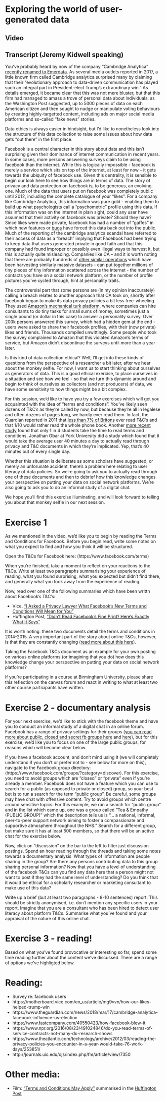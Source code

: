 # Exploring the world of user-generated data

## Video

## Transcript (Jeremy Kidwell speaking)

You've probably heard by now of the company "Cambridge Analytica" [recently renamed to Emerdata](https://www.theregister.co.uk/2018/05/02/cambridge_analytica_shutdown/). As several media outlets reported in 2017, a little known firm called Cambridge analytica surprised many by claiming that their "evolutionary approach to data-driven communication has played such an integral part in President-elect Trump's extraordinary win." As details emerged, it became clear that this was not mere bluster, but that this firm had managed to amass a trove of personal data about individuals, as the Washington Post suggested, up to 5000 pieces of data on each American citizen and then sought to nudge or manipulate voting behaviours by creating highly-targetted content, including ads on major social media platforms and so-called "fake news" stories. 

Data ethics is always easier in hindsight, but I'd like to nonetheless look into the structure of this data collection to raise some issues about how data gets "out there" in the first place.

Facebook is a central character in this story about data and this isn't surprising given their dominance of internet communication in recent years. In some cases, more persons answering surveys claim to be using facebook than the internet. While this is logically impossible - facebook is merely a service which sits on top of the internet, at least for now – it gets towards the ubiquity of facebook use. Given this centrality, it is sensible to begin our look here to see how things are in terms of data. The story of privacy and data protection on facebook is, to be generous, an evolving one. Much of the data that users put on facebook was completely public until 2012, including the complete catalogue of your "likes". For a company like Cambridge Analytica, this information was pure gold - enabling them to build up what psychologists call a "psychometric" profile using this data. If this information was on the internet in plain sight, could any user have assumed that their activity on facebook was private? Should they have? Since likes were made private, facebook has had a number of "gaffes" in which new features or [bugs](https://www.cnbc.com/2018/06/07/facebook-bug-made-private-posts-of-up-to-14-million-users-public.html) have forced this data back out into the public. Much of the reporting of the cambridge analytica scandal have referred to their access of data as a "breach" implying that Facebook had been trying to keep data that users generated private in good faith and that this company had found improper or possibly even illegal ways to harvest it, but this is actually quite misleading. Companies like CA – and it is worth noting that there are probably hundreds of [other similar operations](https://www.zdnet.com/article/data-firm-leaks-48-million-user-profiles-it-scraped-from-facebook-linkedin-others/) which have been harvesting similarly massive datasets - can put together millions of tiny pieces of tiny information scattered across the internet - the number of contacts you have on a social network platform, or the number of profile pictures you've cycled through, hint at personality traits.

The controversial part that some persons are (in my opinion inaccurately) calling a breach relates to another approach that CA took on, shortly after facebook began to make its data privacy policies a bit less free-wheeling. They used [Amazon's mechanical turk platform](https://www.fastcompany.com/40548348/how-amazon-helped-cambridge-analytica-harvest-americans-facebook-data), where companies can hire consultants to do tiny tasks for small sums of money, sometimes just a single pound (or dollar in this case) to answer a personality survey. Over 200k persons answered this survey, which had a hidden gem at the end - users were asked to share their facebook profiles, with their (now private) likes and friends. Thousands compiled unwittingly. Some people who took the survey complained to Amazon that this violated Amazon's terms of service, but Amazon didn't discontinue the surveys until more than a year later.

Is this kind of data collection ethical? Well, I'll get into these kinds of questions from the perspective of a researcher a bit later, after we hear about the monkey selfie. For now, I want us to start thinking about ourselves as generators of data. This is a good ethical exercise, to place ourselves in a situation and see how we feel - so that we turn this dynamic around and begin to think of ourselves as collectors (and not producers) of data, we have some sensitivity to how things might be a bit complex.

For this session, we'd like to have you try a few exercises which will get you acquainted with the idea of "terms and conditions". You've likely seen dozens of T&C's as they're called by now, but because they're all in legalese and often dozens of pages long, we hardly ever read them. In fact, the Guardian reported in 2011 that [less than 7% of Britons](https://www.theguardian.com/money/2011/may/11/terms-conditions-small-print-big-problems) ever read T&C's and that 1/10 would rather read the whole phone book. Another [more recent study](https://www.theguardian.com/technology/2017/mar/03/terms-of-service-online-contracts-fine-print) found that only 1 in 4 students take the time to read terms and conditions. Jonathan Obar at York University did a study which found that it would take the average user 40 minutes a day to actually read through privacy and T&C documents in which they're implicated. Yep, that's 40 minutes out of every single day. 

Whether this situation is deliberate as some scholars have suggested, or merely an unforunate accident, there's a problem here relating to user literacy of data policies. So we're going to ask you to actually read through one of these documents and then to debrief how this knowledge changes your perspective on putting your data on social network platforms. We're also going to ask you to do an informal study of a digital chat. 

We hope you'll find this exercise illuminating, and will look forward to telling you about that monkey selfie in our next session.


# Exercise 1

As we mentioned in the video, we'd like you to begin by reading the Terms and Conditions for Facebook. Before you begin read, write some notes on what you expect to find and how you think it will be structured.

Open the T&Cs for Facebook here: (https://www.facebook.com/terms)

When you're finished, take a moment to reflect on your reactions to the T&Cs. Write at least two paragraphs summarising your experience of reading, what you found surprising, what you expected but didn't find there, and generally what you took away from the experience of reading. 

Now, read over one of the following summaries which have been writtn about Facebook's T&C's:

- Vice, ["I Asked a Privacy Lawyer What Facebook's New Terms and Conditions Will Mean for You"](https://www.vice.com/en_us/article/kwp5vx/i-asked-a-lawyer-how-facebooks-new-terms-will-affect-my-online-life-183)
- Huffington Post, ["Didn't Read Facebook's Fine Print? Here's Exactly What It Says"](https://www.huffingtonpost.co.uk/entry/facebook-terms-condition_n_5551965?guccounter=1)

It is worth noting: these two documents detail the terms and conditions in 2014-2015. A very important part of the story about online T&Cs, however, is that they are constantly changing ([read more about this here](https://www.wired.com/story/facebook-a-history-of-mark-zuckerberg-apologizing/?mbid=BottomRelatedStories)).

Taking the Facebook T&Cs document as an example for your own posting on various online platforms (or imagining that you do) how does this knowledge change your perspective on putting your data on social network platforms?

If you're participating in a course at Birmingham University, please share this reflection on the canvas forum and react in writing to what at least two other course participants have written.

# Exercise 2 - documentary analysis

For your next exercise, we'd like to stick with the facebook theme and have you to conduct an informal study of a digital chat in an online forum. Facebook has a range of privacy settings for their groups ([you can read more about public, closed and secret fb groups here](https://www.eff.org/deeplinks/2017/06/understanding-public-closed-and-secret-facebook-groups) and [here](https://www.lifewire.com/facebook-groups-4103720)), but for this exercise, we'd like you to focus on one of the large public groups, for reasons which will become clear below.

If you have a facebook account, and don't mind using it (we will completely understand if you don't or prefer not to - see below for more on this), navigate to the Facebook group directory: (https://www.facebook.com/groups/?category=discover). For this exercise, you need to avoid groups which are "closed" or "private" even if you're already a member. Facebook does not have a feature which you can use to search for a public (as opposed to private or closed) group, so your best bet is to run a search for the term "public group". Be careful, some groups may have chat with offensive content. Try to avoid groups which centre around sensitive topics. For this example, we ran a search for "public group" and in the list which came up, one was a group called "Tea & Empathy (PUBLIC GROUP)" which the description tells us is "... a national, informal, peer-to-peer support network aiming to foster a compassionate and supportive atmosphere throughout the NHS." Search for a different group, but make sure it has at least 500 members, so that there will be an active chat for the exercise below.

Now, click on "discussion" on the bar to the left to filter just discussion postings. Spend an hour reading through the threads and taking some notes towards a documentary analysis. What types of information are people sharing in the group? Are there any persons contributing data to this group sharing personal information? Now that you have a level of understanding of the facebook T&Cs can you find any data here that a person might not want to post if they had the same level of understanding? Do you think that it would be ethical for a scholarly researcher or marketing consultant to make use of this data?

Write up a brief (but at least two paragraphs - 8-10 sentences) report. This should be  strictly anonymised, i.e. don't mention any specific users in your report. Imagine that you are a consultant who has been hired to detect user literacy about platform T&Cs. Summarise what you've found and your appraisal of the nature of this online chat.



# Exercise 3 - reading!

Based on what you've found provocative or interesting so far, spend some time reading further about the content we've discussed. There are a range of options we've highligted below.



# Reading:

- Survey re: facebook users
- https://motherboard.vice.com/en_us/article/mg9vvn/how-our-likes-helped-trump-win
- https://www.theguardian.com/news/2018/mar/17/cambridge-analytica-facebook-influence-us-election
- https://www.fastcompany.com/40550423/how-facebook-blew-it
- https://www.npr.org/2016/08/23/491024846/do-you-read-terms-of-service-contracts-not-many-do-research-shows
- https://www.theatlantic.com/technology/archive/2012/03/reading-the-privacy-policies-you-encounter-in-a-year-would-take-76-work-days/253851/
- http://journals.uic.edu/ojs/index.php/fm/article/view/7350

# Other media:

- Film: ["Terms and Conditions May Apply"](http://tacma.net/) summarised in the [Huffington Post](https://www.huffingtonpost.com/mark-weinstein/terms-and-conditions-may-_b_3692883.html)